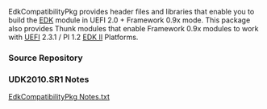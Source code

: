 <!-- [[Category:EDKII Packages]] -->
EdkCompatibilityPkg provides header files and libraries that enable you to build the [[EDK]] module in UEFI 2.0 + Framework 0.9x mode. This package also provides Thunk modules that enable Framework 0.9x modules to work with [[UEFI]] 2.3.1 / PI 1.2 [http://www.tianocore.org/edk2/ EDK II] Platforms.

===Source Repository===
{{Edk2SubPkg|EdkCompatibilityPkg}}
===UDK2010.SR1 Notes===
[http://sourceforge.net/projects/edk2/files/UDK2010%20Releases/UDK2010.SR1/Notes/EdkCompatibilityPkg%20Notes.txt/download EdkCompatibilityPkg Notes.txt]